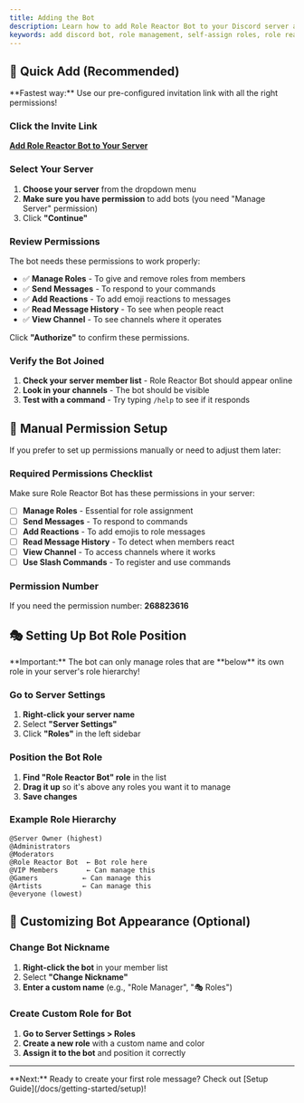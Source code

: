 ```yaml
---
title: Adding the Bot
description: Learn how to add Role Reactor Bot to your Discord server and set it up for role management.
keywords: add discord bot, role management, self-assign roles, role reactor bot, easy
---
```



## 🎯 Quick Add (Recommended)

<Callout type="info">
**Fastest way:** Use our pre-configured invitation link with all the right permissions!
</Callout>

<Steps>
<Step>

### Click the Invite Link

[**Add Role Reactor Bot to Your Server**](https://discord.com/api/oauth2/authorize?client_id=1392714201558159431&scope=bot+applications.commands&permissions=268790880)

</Step>
<Step>

### Select Your Server

1. **Choose your server** from the dropdown menu
2. **Make sure you have permission** to add bots (you need "Manage Server" permission)
3. Click **"Continue"**

</Step>
<Step>

### Review Permissions

The bot needs these permissions to work properly:

- ✅ **Manage Roles** - To give and remove roles from members
- ✅ **Send Messages** - To respond to your commands
- ✅ **Add Reactions** - To add emoji reactions to messages
- ✅ **Read Message History** - To see when people react
- ✅ **View Channel** - To see channels where it operates

Click **"Authorize"** to confirm these permissions.

</Step>
<Step>

### Verify the Bot Joined

1. **Check your server member list** - Role Reactor Bot should appear online
2. **Look in your channels** - The bot should be visible
3. **Test with a command** - Try typing `/help` to see if it responds

</Step>
</Steps>

## 🔧 Manual Permission Setup

If you prefer to set up permissions manually or need to adjust them later:

### Required Permissions Checklist

Make sure Role Reactor Bot has these permissions in your server:

- [ ] **Manage Roles** - Essential for role assignment
- [ ] **Send Messages** - To respond to commands
- [ ] **Add Reactions** - To add emojis to role messages
- [ ] **Read Message History** - To detect when members react
- [ ] **View Channel** - To access channels where it works
- [ ] **Use Slash Commands** - To register and use commands

### Permission Number

If you need the permission number: **268823616**

## 🎭 Setting Up Bot Role Position

<Callout type="warn">
**Important:** The bot can only manage roles that are **below** its own role in your server's role hierarchy!
</Callout>

<Steps>
<Step>

### Go to Server Settings

1. **Right-click your server name**
2. Select **"Server Settings"**
3. Click **"Roles"** in the left sidebar

</Step>
<Step>

### Position the Bot Role

1. **Find "Role Reactor Bot" role** in the list
2. **Drag it up** so it's above any roles you want it to manage
3. **Save changes**

</Step>
</Steps>

### Example Role Hierarchy

```
@Server Owner (highest)
@Administrators
@Moderators
@Role Reactor Bot  ← Bot role here
@VIP Members       ← Can manage this
@Gamers           ← Can manage this
@Artists          ← Can manage this
@everyone (lowest)
```

## 🎨 Customizing Bot Appearance (Optional)

### Change Bot Nickname

1. **Right-click the bot** in your member list
2. Select **"Change Nickname"**
3. **Enter a custom name** (e.g., "Role Manager", "🎭 Roles")

### Create Custom Role for Bot

1. **Go to Server Settings > Roles**
2. **Create a new role** with a custom name and color
3. **Assign it to the bot** and position it correctly

---

<Callout type="info">
**Next:** Ready to create your first role message? Check out [Setup Guide](/docs/getting-started/setup)!
</Callout>
